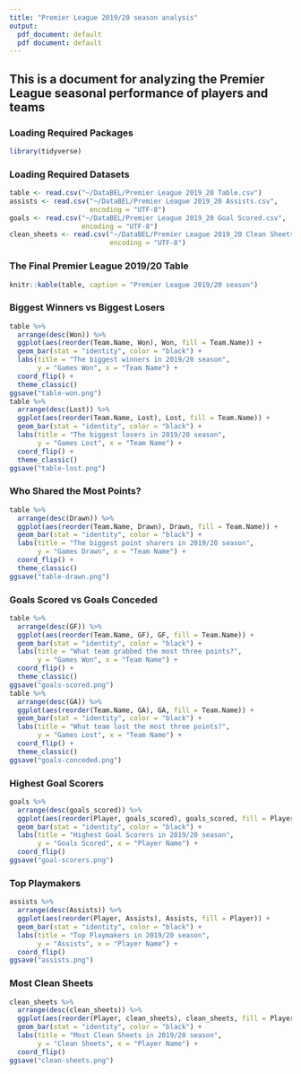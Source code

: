 ```yaml
---
title: "Premier League 2019/20 season analysis"
output:
  pdf_document: default
  pdf document: default
---
```


## This is a document for analyzing the Premier League seasonal performance of players and teams

### Loading Required Packages

```r
library(tidyverse)
```

### Loading Required Datasets

```r
table <- read.csv("~/DataBEL/Premier League 2019_20 Table.csv")
assists <- read.csv("~/DataBEL/Premier League 2019_20 Assists.csv",
                    encoding = "UTF-8")
goals <- read.csv("~/DataBEL/Premier League 2019_20 Goal Scored.csv", 
                  encoding = "UTF-8")
clean_sheets <- read.csv("~/DataBEL/Premier League 2019_20 Clean Sheets.csv",
                         encoding = "UTF-8")
```

### The Final Premier League 2019/20 Table

```r
knitr::kable(table, caption = "Premier League 2019/20 season")
```

### Biggest Winners vs Biggest Losers

```r
table %>% 
  arrange(desc(Won)) %>%
  ggplot(aes(reorder(Team.Name, Won), Won, fill = Team.Name)) +
  geom_bar(stat = "identity", color = "black") +
  labs(title = "The biggest winners in 2019/20 season", 
       y = "Games Won", x = "Team Name") +
  coord_flip() +
  theme_classic()
ggsave("table-won.png")
table %>% 
  arrange(desc(Lost)) %>%
  ggplot(aes(reorder(Team.Name, Lost), Lost, fill = Team.Name)) +
  geom_bar(stat = "identity", color = "black") +
  labs(title = "The biggest losers in 2019/20 season", 
       y = "Games Lost", x = "Team Name") +
  coord_flip() +
  theme_classic()
ggsave("table-lost.png")

```

### Who Shared the Most Points?

```r
table %>% 
  arrange(desc(Drawn)) %>%
  ggplot(aes(reorder(Team.Name, Drawn), Drawn, fill = Team.Name)) +
  geom_bar(stat = "identity", color = "black") +
  labs(title = "The biggest point sharers in 2019/20 season", 
       y = "Games Drawn", x = "Team Name") +
  coord_flip() +
  theme_classic()
ggsave("table-drawn.png")
```

### Goals Scored vs Goals Conceded

```r
table %>% 
  arrange(desc(GF)) %>%
  ggplot(aes(reorder(Team.Name, GF), GF, fill = Team.Name)) +
  geom_bar(stat = "identity", color = "black") +
  labs(title = "What team grabbed the most three points?", 
       y = "Games Won", x = "Team Name") +
  coord_flip() +
  theme_classic()
ggsave("goals-scored.png")
table %>% 
  arrange(desc(GA)) %>%
  ggplot(aes(reorder(Team.Name, GA), GA, fill = Team.Name)) +
  geom_bar(stat = "identity", color = "black") +
  labs(title = "What team lost the most three points?",
       y = "Games Lost", x = "Team Name") +
  coord_flip() +
  theme_classic()
ggsave("goals-conceded.png")
```

### Highest Goal Scorers

```r
goals %>% 
  arrange(desc(goals_scored)) %>% 
  ggplot(aes(reorder(Player, goals_scored), goals_scored, fill = Player)) +
  geom_bar(stat = "identity", color = "black") +
  labs(title = "Highest Goal Scorers in 2019/20 season",
       y = "Goals Scored", x = "Player Name") +
  coord_flip()
ggsave("goal-scorers.png")
```

### Top Playmakers

```r
assists %>% 
  arrange(desc(Assists)) %>% 
  ggplot(aes(reorder(Player, Assists), Assists, fill = Player)) +
  geom_bar(stat = "identity", color = "black") +
  labs(title = "Top Playmakers in 2019/20 season",
       y = "Assists", x = "Player Name") +
  coord_flip()
ggsave("assists.png")
```

### Most Clean Sheets

```r
clean_sheets %>% 
  arrange(desc(clean_sheets)) %>% 
  ggplot(aes(reorder(Player, clean_sheets), clean_sheets, fill = Player)) +
  geom_bar(stat = "identity", color = "black") +
  labs(title = "Most Clean Sheets in 2019/20 season",
       y = "Clean Sheets", x = "Player Name") +
  coord_flip()
ggsave("clean-sheets.png")
```

